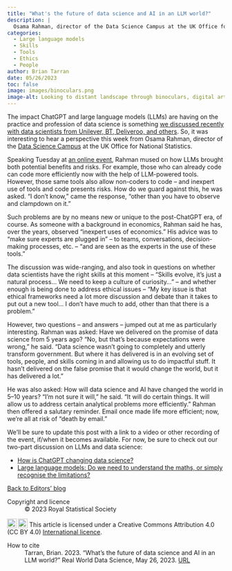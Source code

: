 ```yaml
---
title: "What's the future of data science and AI in an LLM world?"
description: |
  Osama Rahman, director of the Data Science Campus at the UK Office for National Statistics, shared his thoughts on the past, present, and future of data science at an event this week. Here are our key takeaways.     
categories:
  - Large language models
  - Skills
  - Tools
  - Ethics
  - People
author: Brian Tarran
date: 05/26/2023
toc: false
image: images/binoculars.png
image-alt: Looking to distant landscape through binoculars, digital art. Image created by Bing Image Creator.
---
```

The impact ChatGPT and large language models (LLMs) are having on the practice and profession of data science is something [we discussed recently with data scientists from Unilever, BT, Deliveroo, and others](https://realworlddatascience.net/people-paths/posts/2023/05/11/chatgpt-data-science-pt1.html). So, it was interesting to hear a perspective this week from Osama Rahman, director of the [Data Science Campus](https://datasciencecampus.ons.gov.uk/) at the UK Office for National Statistics.

Speaking Tuesday at [an online event](https://rss.org.uk/training-events/events/events-2023/local-groups/what-is-the-future-of-data-science-and-ai-online/), Rahman mused on how LLMs brought both potential benefits and risks. For example, those who can already code can code more efficiently now with the help of LLM-powered tools. However, those same tools also allow non-coders to code -- and inexpert use of tools and code presents risks. How do we guard against this, he was asked. "I don't know," came the response, "other than you have to observe and clampdown on it." 

Such problems are by no means new or unique to the post-ChatGPT era, of course. As someone with a background in economics, Rahman said he has, over the years, observed "inexpert uses of economics." His advice was to "make sure experts are plugged in" -- to teams, conversations, decision-making processes, etc. -- "and are seen as the experts in the use of these tools."

The discussion was wide-ranging, and also took in questions on whether data scientists have the right skills at this moment -- "Skills evolve, it's just a natural process... We need to keep a culture of curiosity..." -- and whether enough is being done to address ethical issues -- "My key issue is that ethical frameworks need a lot more discussion and debate than it takes to put out a new tool... I don't have much to add, other than that there is a problem."

However, two questions -- and answers -- jumped out at me as particularly interesting. Rahman was asked: Have we delivered on the promise of data science from 5 years ago? "No, but that's because expectations were wrong," he said. "Data science wasn't going to completely and utterly transform government. But where it has delivered is in an evolving set of tools, people, and skills coming in and allowing us to do impactful stuff. It hasn't delivered on the false promise that it would change the world, but it has delivered a lot."

He was also asked: How will data science and AI have changed the world in 5--10 years? "I'm not sure it will," he said. "It will do certain things. It will allow us to address certain analytical problems more efficiently." Rahman then offered a salutary reminder. Email once made life more efficient; now, we're all at risk of "death by email."

We'll be sure to update this post with a link to a video or other recording of the event, if/when it becomes available. For now, be sure to check out our two-part discussion on LLMs and data science:

- [How is ChatGPT changing data science?](https://realworlddatascience.net/people-paths/posts/2023/05/11/chatgpt-data-science-pt1.html)
- [Large language models: Do we need to understand the maths, or simply recognise the limitations?](https://realworlddatascience.net/people-paths/posts/2023/05/18/chatgpt-data-science-pt2.html)

::: {.article-btn}
[Back to Editors' blog](/viewpoints/editors-blog/index.qmd)
:::

::: {.further-info}
::: grid
::: {.g-col-12 .g-col-md-6}
Copyright and licence
: &copy; 2023 Royal Statistical Society

<a href="http://creativecommons.org/licenses/by/4.0/?ref=chooser-v1" target="_blank" rel="license noopener noreferrer" style="display:inline-block;"> <img style="height:22px!important;vertical-align:text-bottom;" src="https://mirrors.creativecommons.org/presskit/icons/cc.svg?ref=chooser-v1"><img style="height:22px!important;margin-left:3px;vertical-align:text-bottom;" src="https://mirrors.creativecommons.org/presskit/icons/by.svg?ref=chooser-v1"></a> This article is licensed under a Creative Commons Attribution 4.0 (CC BY 4.0) <a href="http://creativecommons.org/licenses/by/4.0/?ref=chooser-v1" target="_blank" rel="license noopener noreferrer" style="display:inline-block;"> International licence</a>.

:::

::: {.g-col-12 .g-col-md-6}
How to cite
: Tarran, Brian. 2023. "What's the future of data science and AI in an LLM world?" Real World Data Science, May 26, 2023. [URL](https://realworlddatascience.net/viewpoints/editors-blog/posts/2023/05/26/future.html)
:::
:::
:::